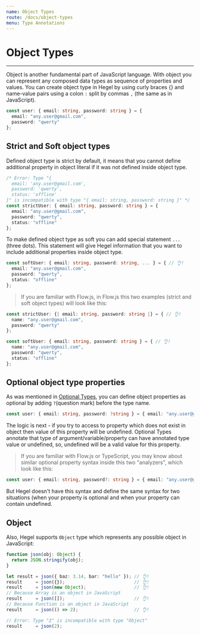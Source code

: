 ```yaml
---
name: Object Types
route: /docs/object-types
menu: Type Annotations
---
```


# Object Types
----------------

Object is another fundamental part of JavaScript language. With object you can represent any composed data types as sequence of properties and values.
You can create object type in Hegel by using curly braces {} and name-value pairs using a colon `:` split by commas `,` (the same as in JavaScript).

```typescript
const user: { email: string, password: string } = {
  email: "any.user@gmail.com",
  password: "qwerty"
};
```

## Strict and Soft object types

Defined object type is strict by default, it means that you cannot define additional property in object literal if it was not defined inside object type.

```typescript
/* Error: Type "{
  email: 'any.user@gmail.com',
  password: 'qwerty',
  status: 'offline'
}" is incompatible with type "{ email: string, password: string }" */
const strictUser: { email: string, password: string } = {
  email: "any.user@gmail.com",
  password: "qwerty",
  status: "offline"
};
```

To make defined object type as soft you can add special statement `...` (three dots). This statement will give Hegel information that you want to include additional properties inside object type.
```typescript
const softUser: { email: string, password: string, ... } = { // 👌!
  email: "any.user@gmail.com",
  password: "qwerty",
  status: "offline"
};
```

> If you are familiar with Flow.js, in Flow.js this two examples (strict and soft object types) will look like this:

```typescript
const strictUser: {| email: string, password: string |} = { // 👌!
  name: "any.user@gmail.com",
  password: "qwerty"
};
```

```typescript
const softUser: { email: string, password: string } = { // 👌!
  name: "any.user@gmail.com",
  password: "qwerty",
  status: "offline"
};
```

## Optional object type properties

As was mentioned in [Optional Types](/docs/optional-types), you can define object properties as optional by adding `?`(question mark) before the type name.

```typescript
const user: { email: string, password: ?string } = { email: "any.user@gmail.com" }; // 👌!
```

The logic is next - if you try to access to property which does not exist in object then value of this property will be undefined. Optional Types annotate that type of argument/variable/property can have annotated type value or undefined, so, undefined will be a valid value for this property.


> If you are familiar with Flow.js or TypeScript, you may know about similar optional property syntax inside this two "analyzers", which look like this:
```typescript
const user: { email: string, password?: string } = { email: "any.user@gmail.com" }; // 👌!
```
But Hegel doesn't have this syntax and define the same syntax for two situations (when your property is optional and when your property can contain undefined.

## Object

Also, Hegel supports `Object` type which represents any possible object in JavaScript:

```typescript
function json(obj: Object) {
  return JSON.stringify(obj); 
}

let result = json({ baz: 3.14, bar: "hello" }); // 👌!
result     = json({});                          // 👌!
result     = json(new Object);                  // 👌!
// Because Array is an object in JavaScript
result     = json([]);                          // 👌!
// Because Function is an object in JavaScript
result     = json(() => 2);                     // 👌!

// Error: Type "2" is incompatible with type "Object"
result     = json(2);
```
